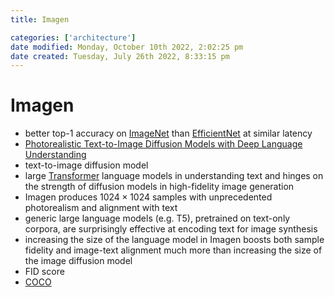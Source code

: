 ```yaml
---
title: Imagen

categories: ['architecture']
date modified: Monday, October 10th 2022, 2:02:25 pm
date created: Tuesday, July 26th 2022, 8:33:15 pm
---
```


# Imagen
- better top-1 accuracy on [ImageNet](ImageNet.qmd) than [EfficientNet](EfficientNet.qmd) at similar latency
- [Photorealistic Text-to-Image Diffusion Models with Deep Language Understanding](https://arxiv.org/abs/2205.11487)
- text-to-image diffusion model
- large [Transformer](Transformer.qmd) language models in understanding text and hinges on the strength of diffusion models in high-fidelity image generation
- Imagen produces $1024 \times 1024$ samples with unprecedented photorealism and alignment with text
- generic large language models (e.g. T5), pretrained on text-only corpora, are surprisingly effective at encoding text for image synthesis
- increasing the size of the language model in Imagen boosts both sample fidelity and image-text alignment much more than increasing the size of the image diffusion model
- FID score
- [COCO](COCO.qmd)



